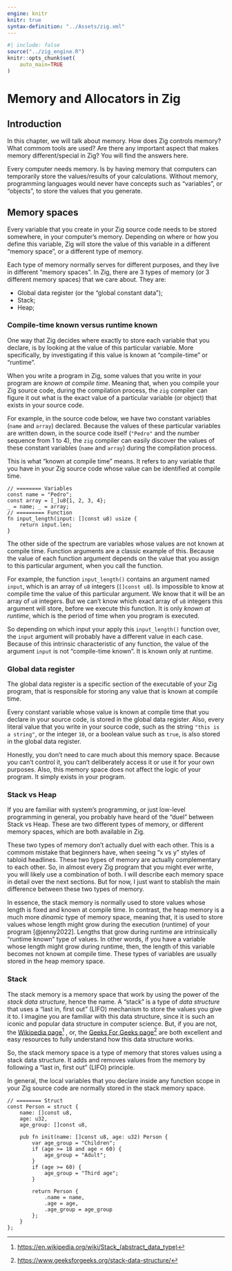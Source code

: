 ```yaml
---
engine: knitr
knitr: true
syntax-definition: "../Assets/zig.xml"
---
```


```r
#| include: false
source("../zig_engine.R")
knitr::opts_chunk$set(
    auto_main=TRUE
)
```

# Memory and Allocators in Zig

## Introduction

In this chapter, we will talk about memory. How does Zig controls memory? What
commom tools are used? Are there any important aspect that makes memory
different/special in Zig? You will find the answers here.

Every computer needs memory. Is by having memory that computers can temporarily store
the values/results of your calculations. Without memory, programming languages would never have
concepts such as "variables", or "objects", to store the values that you generate.


## Memory spaces

Every variable that you create in your Zig source code needs to be stored somewhere,
in your computer's memory. Depending on where or how you define this variable, Zig
will store the value of this variable in a different "memory space", or a different
type of memory.

Each type of memory normally serves for different purposes, and they live in different "memory spaces".
In Zig, there are 3 types of memory (or 3 different memory spaces) that we care about. They are:

- Global data register (or the "global constant data");
- Stack;
- Heap;

### Compile-time known versus runtime known

One way that Zig decides where exactly to store each variable that you declare, is by looking
at the value of this particular variable. More specifically, by investigating if this value is
known at "compile-time" or "runtime".

When you write a program in Zig, some values that you write in your program are *known
at compile time*. Meaning that, when you compile your Zig source code, during the compilation process,
the `zig` compiler can figure it out what is the exact value of a particular variable (or object)
that exists in your source code.

For example, in the source code below, we have two constant variables (`name` and `array`) declared.
Because the values of these particular variables are written down, in the source code itself (`"Pedro"`
and the number sequence from 1 to 4), the `zig` compiler can easily discover the values of these constant
variables (`name` and `array`) during the compilation process.


This is what "known at compile time" means. It refers to any variable that you have in your Zig source code
whose value can be identified at compile time.

```zig
// ======== Variables
const name = "Pedro";
const array = [_]u8{1, 2, 3, 4};
_ = name; _ = array;
// ========= Function
fn input_length(input: []const u8) usize {
    return input.len;
}
```

The other side of the spectrum are variables whose values are not known at compile time.
Function arguments are a classic example of this. Because the value of each function
argument depends on the value that you assign to this particular argument,
when you call the function.

For example, the function `input_length()` contains an argument named `input`, which is an array of `u8` integers (`[]const u8`).
Is impossible to know at compile time the value of this particular argument. We know that it will be an array of `u8` integers.
But we can't know which exact array of `u8` integers this argument will store, before we execute this function.
It is only *known at runtime*, which is the period of time when you program is executed.

So depending on which input your apply this `input_length()` function over, the `input` argument
will probably have a different value in each case.
Because of this intrinsic characteristic of any function, the value of the argument `input` is not "compile-time known".
It is known only at runtime.



### Global data register

The global data register is a specific section of the executable of your Zig program, that is responsible
for storing any value that is known at compile time.

Every constant variable whose value is known at compile time that you declare in your source code,
is stored in the global data register. Also, every literal value that you write in your source code,
such as the string `"this is a string"`, or the integer `10`, or a boolean value such as `true`,
is also stored in the global data register.

Honestly, you don't need to care much about this memory space. Because you can't control it,
you can't deliberately access it or use it for your own purposes.
Also, this memory space does not affect the logic of your program.
It simply exists in your program.


### Stack vs Heap

If you are familiar with system's programming, or just low-level programming in general, you
probably have heard of the "duel" between Stack vs Heap. These are two different types of memory,
or different memory spaces, which are both available in Zig.

These two types of memory don't actually duel with
each other. This is a commom mistake that beginners have, when seeing "x vs y" styles of
tabloid headlines. These two types of memory are actually complementary to each other.
So, in almost every Zig program that you might ever write, you will likely use a combination of both.
I will describe each memory space in detail over the next sections. But for now, I just want to
stablish the main difference between these two types of memory.

In essence, the stack memory is normally used to store values whose length is fixed and known
at compile time. In contrast, the heap memory is a much more *dinamic* type of memory space, meaning that, it is
used to store values whose length might grow during the execution (runtime) of your program [@jenny2022].
Lengths that grow during runtime are intrinsically "runtime known" type of values.
In other words, if you have a variable whose length might grow during runtime, then, the length
of this variable becomes not known at compile time. These types of variables are usually stored
in the heap memory space.



### Stack

The stack memory is a memory space that work by using the power of the *stack data structure*, hence the name. 
A "stack" is a type of *data structure* that uses a "last in, first out" (LIFO) mechanism to store the values
you give it to. I imagine you are familiar with this data structure,
since it is such an iconic and popular data structure in computer science.
But, if you are not, the [Wikipedia page](https://en.wikipedia.org/wiki/Stack_(abstract_data_type))[^wiki-stack]
, or, the [Geeks For Geeks page](https://www.geeksforgeeks.org/stack-data-structure/)[^geek-stack] are both
excellent and easy resources to fully understand how this data structure works.

[^wiki-stack]: <https://en.wikipedia.org/wiki/Stack_(abstract_data_type)>
[^geek-stack]: <https://www.geeksforgeeks.org/stack-data-structure/>


So, the stack memory space is a type of memory that stores values using a stack data structure.
It adds and removes values from the memory by following a "last in, first out" (LIFO) principle.

In general, the local variables that you declare inside any function scope in your
Zig source code are normally stored in the stack memory space. 

```zig
// ======== Struct
const Person = struct {
    name: []const u8,
    age: u32,
    age_group: []const u8,

    pub fn init(name: []const u8, age: u32) Person {
        var age_group = "Children";
        if (age >= 18 and age < 60) {
            age_group = "Adult";
        }
        if (age >= 60) {
            age_group = "Third age";
        }

        return Person {
            .name = name,
            .age = age,
            .age_group = age_group
        };
    }
};
```



